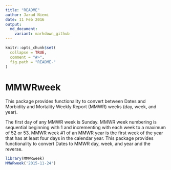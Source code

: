 ```yaml
---
title: "README"
author: Jarad Niemi
date: 11 Feb 2016
output:
  md_document:
    variant: markdown_github
---
```


<!-- README.md is generated from README.Rmd. Please edit that file -->

```r
knitr::opts_chunk$set(
  collapse = TRUE,
  comment = "#>",
  fig.path = "README-"
)
```

# MMWRweek

This package provides functionality to convert between
Dates and Morbidity and Mortality Weekly Report (MMWR)
weeks (day, week, and year). 

The first day of any MMWR week is Sunday. 
MMWR week numbering is sequential beginning with 1 
and incrementing with each week to a maximum of 52 
or 53. MMWR week #1 of an MMWR year is the first week 
of the year that has at least four days in the calendar 
year. This package provides functionality to convert 
Dates to MMWR day, week, and year and the reverse.

```r
library(MMWRweek)
MMWRweek('2015-11-24')
```
